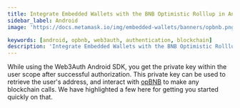 ```yaml
---
title: Integrate Embedded Wallets with the BNB Optimistic Rolllup in Android
sidebar_label: Android
image: 'https://docs.metamask.io/img/embedded-wallets/banners/opbnb.png'

keywords: [android, opbnb, web3auth, authentication, blockchain]
description: 'Integrate Embedded Wallets with the BNB Optimistic Rolllup in Android | Embedded Wallets'
---
```



<SEO
  title="Integrate Embedded Wallets with the BNB Optimistic Rolllup in Android"
  description="Integrate Embedded Wallets with the BNB Optimistic Rolllup in Android | Embedded Wallets"
  image="https://docs.metamask.io/img/embedded-wallets/banners/opbnb.png"
  slug="/embedded-wallets/connect-blockchain/evm/opbnb/android"
/>

While using the Web3Auth Android SDK, you get the private key within the user scope after successful authorization. This private key can be used to retrieve the user's address, and interact with [opBNB](https://opbnb.bnbchain.org/) to make any blockchain calls. We have highlighted a few here for getting you started quickly on that.

<EVMInteraction />
